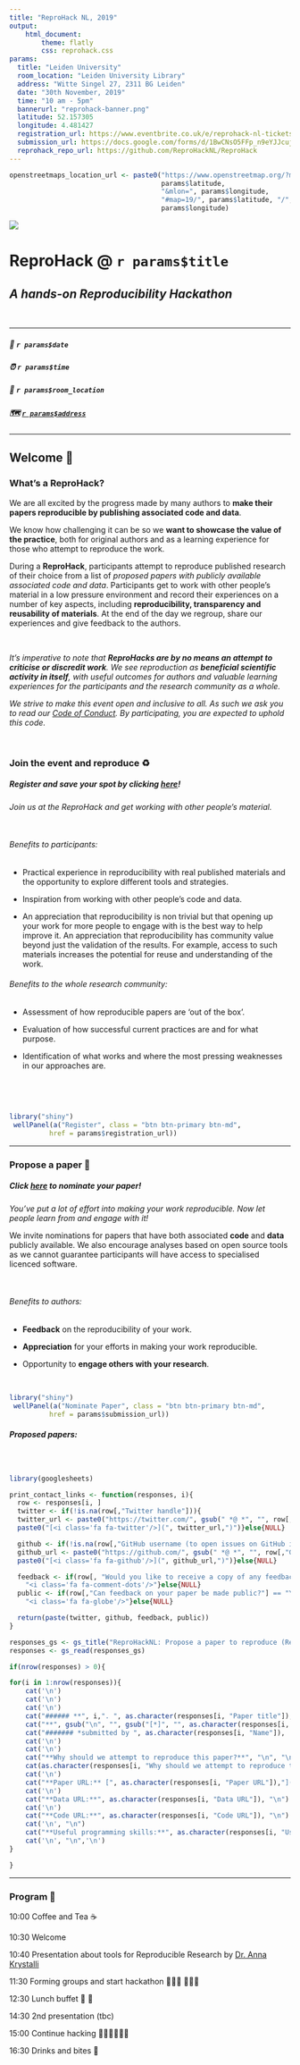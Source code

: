 ```yaml
---
title: "ReproHack NL, 2019"
output:
    html_document:
        theme: flatly
        css: reprohack.css
params: 
  title: "Leiden University"
  room_location: "Leiden University Library"
  address: "Witte Singel 27, 2311 BG Leiden"
  date: "30th November, 2019"
  time: "10 am - 5pm"
  bannerurl: "reprohack-banner.png"
  latitude: 52.157305
  longitude: 4.481427
  registration_url: https://www.eventbrite.co.uk/e/reprohack-nl-tickets-73258469053
  submission_url: https://docs.google.com/forms/d/1BwCNsO5FFp_n9eYJJcujmQ1YdJKYp-5gIqL4zH0u3H8/edit
  reprohack_repo_url: https://github.com/ReproHackNL/ReproHack
---
```

```r
openstreetmaps_location_url <- paste0("https://www.openstreetmap.org/?mlat=",
                                      params$latitude,
                                      "&mlon=", params$longitude,
                                      "#map=19/", params$latitude, "/",
                                      params$longitude)
```
![](`r params$bannerurl`)

# **ReproHack @ `r params$title`**
## _A hands-on Reproducibility Hackathon_

<br>

***

##### &#x1F4C5; `r params$date`
##### &#x23F0; `r params$time`
##### &#x1F4CD; `r params$room_location`
##### &#x1F5FA;&#xFE0F; [**`r params$address`**](`r openstreetmaps_location_url`)

***

## Welcome &#x1F44B; {.tabset .tabset-fade}

### **What's a ReproHack?** 

We are all excited by the progress made by many authors to **make their papers reproducible by publishing associated code and data**. 

We know how challenging it can be so we **want to showcase the value of the practice**, both for original authors and as a learning experience for those who attempt to reproduce the work.

During a **ReproHack**, participants attempt to reproduce published research of their choice from a list of _proposed papers with publicly available associated code and data_. Participants get to work with other people’s material in a low pressure environment and record their experiences on a number of key aspects, including **reproducibility, transparency and reusability of materials**. At the end of the day we regroup, share our experiences and give feedback to the authors.

<br>

_It's imperative to note that  **ReproHacks are by no means an attempt to criticise or discredit work**. We see reproduction as **beneficial scientific activity in itself**, with useful outcomes for authors and valuable learning experiences for the participants and the research community as a whole._

_We strive to make this event open and inclusive to all. As such we ask you to read our [Code of Conduct](https://docs.carpentries.org/topic_folders/policies/code-of-conduct.html). By participating, you are expected to uphold this code._

<br>

### **Join the event and reproduce &#x267B;&#xFE0F;**

##### Register and save your spot by clicking [here](https://www.eventbrite.co.uk/e/reprohack-nl-tickets-73258469053)!


_Join us at the ReproHack and get working with other people’s material._

<br>

###### Benefits to participants:

- Practical experience in reproducibility with real published materials and the opportunity to explore different tools and strategies.

- Inspiration from working with other people’s code and data.

- An appreciation that reproducibility is non trivial but that opening up your work for more people to engage with is the best way to help improve it.
An appreciation that reproducibility has community value beyond just the validation of the results. For example, access to such materials increases the potential for reuse and understanding of the work.

###### Benefits to the whole research community:

- Assessment of how reproducible papers are ‘out of the box’.

- Evaluation of how successful current practices are and for what purpose.

- Identification of what works and where the most pressing weaknesses in our approaches are.

<br>

<br>

```r
library("shiny")
 wellPanel(a("Register", class = "btn btn-primary btn-md",
          href = params$registration_url))
```
***


### **Propose a paper &#x1F4DC;**

##### Click [here](https://docs.google.com/forms/d/1BwCNsO5FFp_n9eYJJcujmQ1YdJKYp-5gIqL4zH0u3H8/edit) to nominate your paper!

_You've put a lot of effort into making your work reproducible. Now let people learn from and engage with it!_

We invite nominations for papers that have both associated **code** and **data** publicly available. We also encourage analyses based on open source tools as we cannot guarantee participants will have access to specialised licenced software.

<br>

###### Benefits to authors:

- **Feedback** on the reproducibility of your work.

- **Appreciation** for your efforts in making your work reproducible.

- Opportunity to **engage others with your research**.

<br>

```r
library("shiny")
 wellPanel(a("Nominate Paper", class = "btn btn-primary btn-md",
          href = params$submission_url))
```

###### **Proposed papers:**

<br>

```r
library(googlesheets)
```

```r
print_contact_links <- function(responses, i){
  row <- responses[i, ]
  twitter <- if(!is.na(row[,"Twitter handle"])){
  twitter_url <- paste0("https://twitter.com/", gsub(" *@ *", "", row[,"Twitter handle"]))
  paste0("[<i class='fa fa-twitter'/>](", twitter_url,")")}else{NULL}

  github <- if(!is.na(row[,"GitHub username (to open issues on GitHub if needed)"])){
  github_url <- paste0("https://github.com/", gsub(" *@ *", "", row[,"GitHub username (to open issues on GitHub if needed)"]))
  paste0("[<i class='fa fa-github'/>](", github_url,")")}else{NULL}

  feedback <- if(row[, "Would you like to receive a copy of any feedback on the paper?"] == "Yes"){
    "<i class='fa fa-comment-dots'/>"}else{NULL}
  public <- if(row[,"Can feedback on your paper be made public?"] == "Yes"){
    "<i class='fa fa-globe'/>"}else{NULL}

  return(paste(twitter, github, feedback, public))
}
```

```r

responses_gs <- gs_title("ReproHackNL: Propose a paper to reproduce (Responses)")
responses <- gs_read(responses_gs)

if(nrow(responses) > 0){

for(i in 1:nrow(responses)){
    cat('\n')
    cat('\n')
    cat('\n')
    cat("###### **", i,". ", as.character(responses[i, "Paper title"]), "**", "\n", "\n", sep = "")
    cat("**", gsub("\n", "", gsub("[*]", "", as.character(responses[i, "Paper citation"]))), "\n**", "\n", "\n", sep = "")
    cat("####### *submitted by ", as.character(responses[i, "Name"]),  print_contact_links(responses, i), "*", "\n")
    cat('\n')
    cat('\n')
    cat("**Why should we attempt to reproduce this paper?**", "\n", "\n")
    cat(as.character(responses[i, "Why should we attempt to reproduce this paper?"]), "\n")
    cat('\n')
    cat("**Paper URL:** [", as.character(responses[i, "Paper URL"]),"](",as.character(responses[i, "Paper URL"]) ,")", "\n")
    cat('\n')
    cat("**Data URL:**", as.character(responses[i, "Data URL"]), "\n")
    cat('\n')
    cat("**Code URL:**", as.character(responses[i, "Code URL"]), "\n")
    cat('\n', "\n")
    cat("**Useful programming skills:**", as.character(responses[i, "Useful programming skills"]), "\n")
    cat('\n', "\n",'\n')
}

}
```

***











### **Program &#x1F4C5;**

10:00 Coffee and Tea &#x2615;

10:30 Welcome

10:40 Presentation about tools for Reproducible Research by [Dr. Anna Krystalli](https://github.com/annakrystalli)

11:30 Forming groups and start hackathon &#x1F468;&#x1F3FB;&#x200D;&#x1F4BB;
&#x1F468;&#x1F3FC;&#x200D;&#x1F4BB;

12:30 Lunch buffet &#x1F957; &#x1F959;

14:30 2nd presentation (tbc)

15:00 Continue hacking &#x1F468;&#x1F3FD;&#x200D;&#x1F4BB;&#x1F469;&#x1F3FC;&#x200D;&#x1F4BB;




16:30 Drinks and bites &#x1F37B;
